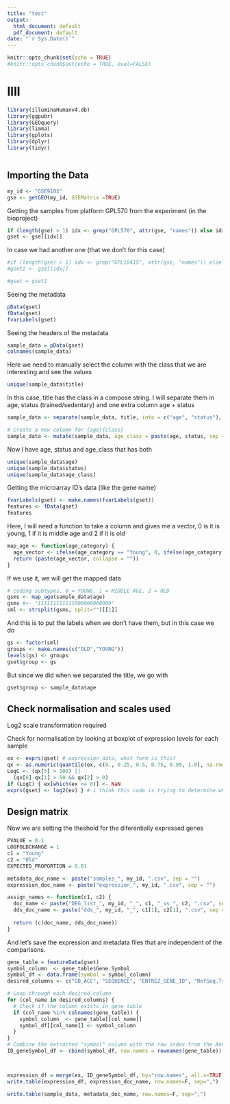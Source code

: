 ```yaml
---
title: "test"
output:
  html_document: default
  pdf_document: default
date: "`r Sys.Date()`"
---
```


```r
knitr::opts_chunk$set(echo = TRUE)
#knitr::opts_chunk$set(echo = TRUE, eval=FALSE)

```

# llll

```r
library(illuminaHumanv4.db)
library(ggpubr)
library(GEOquery)
library(limma)
library(gplots)
library(dplyr)
library(tidyr)



```

## Importing the Data

```r
my_id <- "GSE9103"
gse <- getGEO(my_id, GSEMatrix =TRUE)
```

Getting the samples from platform GPL570 from the experiment (in the bioproject)
```r
if (length(gse) > 1) idx <- grep("GPL570", attr(gse, "names")) else idx <- 1
gset <- gse[[idx]]


```

In case we had another one (that we don't for this case)
```r

#if (length(gse) > 1) idx <- grep("GPL10415", attr(gse, "names")) else idx <- 1
#gset2 <- gse[[idx]]

#gset = gset1
```

Seeing the metadata
```r
pData(gset)
fData(gset)
fvarLabels(gset)
```
Seeing the headers of the metadata
```r
sample_data = pData(gset)
colnames(sample_data)

```

Here we need to manually select the column with the class that we are interesting and see the values

```r
unique(sample_data$title)
```

In this case, title has the class in a compose string.  I will separate them in age, status (trained/sedentary) and one extra column age + status

```r
sample_data <- separate(sample_data, title, into = c("age", "status"), sep = " ")

# Create a new column for {age}{class}
sample_data <- mutate(sample_data, age_class = paste(age, status, sep = "_"))
```

Now I have age, status and age_class that has both
```r
unique(sample_data$age)
unique(sample_data$status)
unique(sample_data$age_class)

```

Getting the microarray ID's data (like the gene name)
```r
fvarLabels(gset) <- make.names(fvarLabels(gset))
features <- fData(gset)
features
```
Here, I will need a function to take a column and gives me a vector, 0 is it is young, 1 if it is middle age and 2 if it is old
```r
map_age <- function(age_category) {
  age_vector <- ifelse(age_category == "Young", 0, ifelse(age_category == "Old", 2, 1))
  return (paste(age_vector, collapse = ""))
}

```

If we use it, we will get the mapped data

```r
# coding subtypes, 0 = YOUNG, 1 = MIDDLE AGE, 2 = OLD
gsms <- map_age(sample_data$age)
gsms #<- "111111111111000000000000"
sml <- strsplit(gsms, split="")[[1]]
```
And this is to put the labels when we don't have them, but in this case we do
```r

gs <- factor(sml)
groups <- make.names(c("OLD","YOUNG"))
levels(gs) <- groups
gset$group <- gs
```
But since we did when we separated the title, we go with

```r
gset$group <- sample_data$age
```

## Check normalisation and scales used

Log2 scale transformation required

Check for normalisation by looking at boxplot of expression levels for each sample


```r
ex <- exprs(gset) # expression data, what form is this?
qx <- as.numeric(quantile(ex, c(0., 0.25, 0.5, 0.75, 0.99, 1.0), na.rm=T))
LogC <- (qx[5] > 100) ||
  (qx[6]-qx[1] > 50 && qx[2] > 0)
if (LogC) { ex[which(ex <= 0)] <- NaN
exprs(gset) <- log2(ex) } # i think this code is trying to determine whether the data is in log2 format yet
```

## Design matrix

Now we are setting the theshold for the diferentially expressed genes
```r
PVALUE = 0.1
LOGFOLDCHANGE = 1
c1 = "Young"
c2 = "Old"
EXPECTED_PROPORTION = 0.01

metadata_doc_name <- paste("samples_", my_id, ".csv", sep = "")
expression_doc_name <- paste("expression_", my_id, ".csv", sep = "")

assign_names <- function(c1, c2) {
  doc_name <- paste("DEG_list_", my_id, "_", c1, "_vs_", c2, ".csv", sep = "")
  dds_doc_name <- paste("dds_", my_id, "_", c1[1], c2[1], ".csv", sep = "")
  
  return (c(doc_name, dds_doc_name))
}

```


And let's save the expression and metadata files that are independent of the comparisons.
```r
gene_table = featureData(gset)
symbol_column  <- gene_table$Gene.Symbol
symbol_df <- data.frame(symbol = symbol_column)
desired_columns <- c("GB_ACC", "SEQUENCE", "ENTREZ_GENE_ID", "RefSeq.Transcript.ID","REFSEQ", "Gene.Symbol", "Ensembl_ID", "SPOT_ID")

# Loop through each desired column
for (col_name in desired_columns) {
  # Check if the column exists in gene_table
  if (col_name %in% colnames(gene_table)) {
    symbol_column  <- gene_table[[col_name]]
    symbol_df[[col_name]] <- symbol_column
  } 
}
# Combine the extracted "symbol" column with the row index from the AnnotatedDataFrame
ID_geneSymbol_df <- cbind(symbol_df, row.names = rownames(gene_table))



expression_df = merge(ex, ID_geneSymbol_df, by="row.names", all.x=TRUE)
write.table(expression_df, expression_doc_name, row.names=F, sep=",")

write.table(sample_data, metadata_doc_name, row.names=F, sep=",")

```
